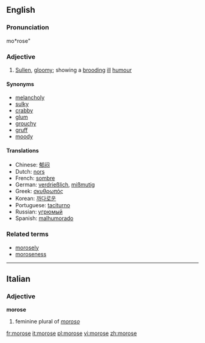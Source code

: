 ==English==
===Pronunciation===
mo*rose"

===Adjective===
{{en-ad|morose}}
# [[sullen|Sullen]], [[gloomy]]; showing a [[brooding]] [[ill]] [[humour]]
====Synonyms====
*[[melancholy]]
*[[sulky]]
*[[crabby]]
*[[glum]]
*[[grouchy]]
*[[gruff]]
*[[moody]]

====Translations====
*Chinese: [[郁闷]]
*Dutch: [[nors]]
*French: [[sombre]]
*German: [[verdrießlich]], [[mißmutig]]
*Greek: [[σκυθρωπός]]
*Korean: [[까다로운]]
*Portuguese: [[taciturno]]
*Russian: [[угрюмый]]
*Spanish: [[malhumorado]]

===Related terms===
*[[morosely]]
*[[moroseness]]

----

==Italian==
===Adjective===
'''morose'''

# feminine plural of ''[[moroso]]''

[[fr:morose]]
[[it:morose]]
[[pl:morose]]
[[vi:morose]]
[[zh:morose]]